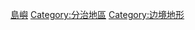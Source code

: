 {{Commonscat|International islands}}

[[Category:島嶼|]]
[[Category:分治地區|Category:分治地區]]
[[Category:边境地形|Category:边境地形]]